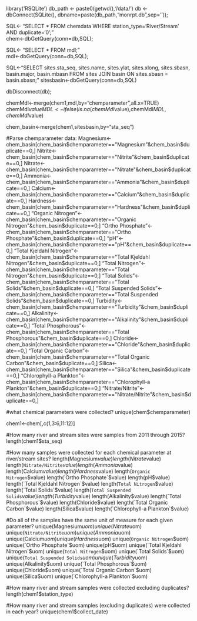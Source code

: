 library('RSQLite')
db_path <- paste0(getwd(),'/data/')
db <- dbConnect(SQLite(), dbname=paste(db_path,"monrpt.db",sep=''));

SQL<- "SELECT *
       FROM 
          chemdata
       WHERE
          station_type='River/Stream' AND duplicate='0';"  
chem<-dbGetQuery(conn=db,SQL);

SQL<- "SELECT *
       FROM 
          mdl;"  
mdl<-dbGetQuery(conn=db,SQL);          
          
SQL<-"SELECT
        sites.sta_seq,
        sites.name,
        sites.ylat,
        sites.xlong,
        sites.sbasn,
        basin.major,
        basin.mbasn
      FROM 
        sites
      JOIN 
        basin
      ON
        sites.sbasn = basin.sbasn;"
sitesbasin<-dbGetQuery(conn=db,SQL)    

dbDisconnect(db);

chemMdl<-merge(chem1,mdl,by="chemparameter",all.x=TRUE)
chemMdl$valueMDL<-ifelse(is.na(chemMdl$value),chemMdl$MDL,chemMdl$value)

chem_basin<-merge(chem1,sitesbasin,by="sta_seq")

#Parse chemparameter data:
Magnesium<-chem_basin[chem_basin$chemparameter=="Magnesium"&chem_basin$duplicate==0,]
Nitrite<-chem_basin[chem_basin$chemparameter=="Nitrite"&chem_basin$duplicate==0,]
Nitrate<-chem_basin[chem_basin$chemparameter=="Nitrate"&chem_basin$duplicate==0,]
Ammonia<-chem_basin[chem_basin$chemparameter=="Ammonia"&chem_basin$duplicate==0,]
Calcium<-chem_basin[chem_basin$chemparameter=="Calcium"&chem_basin$duplicate==0,]
Hardness<-chem_basin[chem_basin$chemparameter=="Hardness"&chem_basin$duplicate==0,]
"Organic Nitrogen"<-chem_basin[chem_basin$chemparameter=="Organic Nitrogen"&chem_basin$duplicate==0,]
"Ortho Phosphate"<-chem_basin[chem_basin$chemparameter=="Ortho Phosphate"&chem_basin$duplicate==0,]
"pH"<-chem_basin[chem_basin$chemparameter=="pH"&chem_basin$duplicate==0,]
"Total Kjeldahl Nitrogen"<-chem_basin[chem_basin$chemparameter=="Total Kjeldahl Nitrogen"&chem_basin$duplicate==0,]
"Total Nitrogen"<-chem_basin[chem_basin$chemparameter=="Total Nitrogen"&chem_basin$duplicate==0,]
"Total Solids"<-chem_basin[chem_basin$chemparameter=="Total Solids"&chem_basin$duplicate==0,]
"Total Suspended Solids"<-chem_basin[chem_basin$chemparameter=="Total Suspended Solids"&chem_basin$duplicate==0,]
Turbidity<-chem_basin[chem_basin$chemparameter=="Turbidity"&chem_basin$duplicate==0,]
Alkalinity<-chem_basin[chem_basin$chemparameter=="Alkalinity"&chem_basin$duplicate==0,]
"Total Phosphorous"<-chem_basin[chem_basin$chemparameter=="Total Phosphorous"&chem_basin$duplicate==0,]
Chloride<-chem_basin[chem_basin$chemparameter=="Chloride"&chem_basin$duplicate==0,]
"Total Organic Carbon"<-chem_basin[chem_basin$chemparameter=="Total Organic Carbon"&chem_basin$duplicate==0,]
Silica<-chem_basin[chem_basin$chemparameter=="Silica"&chem_basin$duplicate==0,]
"Chlorophyll-a Plankton"<-chem_basin[chem_basin$chemparameter=="Chlorophyll-a Plankton"&chem_basin$duplicate==0,]
"Nitrate/Nitrite"<-chem_basin[chem_basin$chemparameter=="Nitrate/Nitrite"&chem_basin$duplicate==0,]


#what chemical parameters were collected?
unique(chem$chemparameter)

chem1<-chem[,c(1,3:6,11:12)]

#How many river and stream sites were samples from 2011 through 2015?
length(chem1$sta_seq)

#How many samples were collected for each chemical parameter at river/stream sites? 
length(Magnesium$value)
length(Nitrate$value)
length(`Nitrate/Nitrite`$value)
length(Ammonia$value)
length(Calcium$value)
length(Hardness$value)
length(`Organic Nitrogen`$value)
length(`Ortho Phosphate`$value)
length(pH$value)
length(`Total Kjeldahl Nitrogen`$value)
length(`Total Nitrogen`$value)
length(`Total Solids`$value)
length(`Total Suspended Solids`$value)
length(Turbidity$value)
length(Alkalinity$value)
length(`Total Phosphorous`$value)
length(Chloride$value)
length(`Total Organic Carbon`$value)
length(Silica$value)
length(`Chlorophyll-a Plankton`$value)

#Do all of the samples have the same unit of measure for each given parameter?
  unique(Magnesium$uom)
  unique(Nitrate$uom)
  unique(`Nitrate/Nitrite`$uom)
  unique(Ammonia$uom)
  unique(Calcium$uom)
  unique(Hardness$uom)
  unique(`Organic Nitrogen`$uom)
  unique(`Ortho Phosphate`$uom)
  unique(pH$uom)
  unique(`Total Kjeldahl Nitrogen`$uom)
  unique(`Total Nitrogen`$uom)
  unique(`Total Solids`$uom)
  unique(`Total Suspended Solids`$uom)
  unique(Turbidity$uom)
  unique(Alkalinity$uom)
  unique(`Total Phosphorous`$uom)
  unique(Chloride$uom)
  unique(`Total Organic Carbon`$uom)
  unique(Silica$uom)
  unique(`Chlorophyll-a Plankton`$uom)

#How many river and stream samples were collected excluding duplicates?
length(chem1$station_type)
          
#How many river and stream samples (excluding duplicates) were collected in each year?
unique(chem1$collect_date)